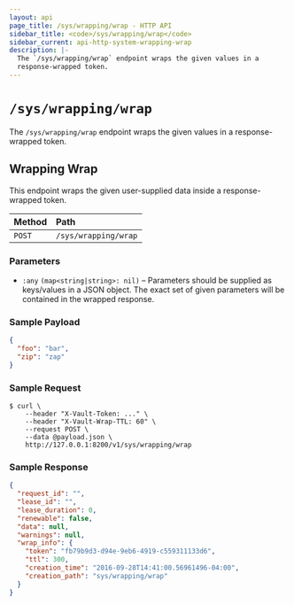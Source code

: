 ```yaml
---
layout: api
page_title: /sys/wrapping/wrap - HTTP API
sidebar_title: <code>/sys/wrapping/wrap</code>
sidebar_current: api-http-system-wrapping-wrap
description: |-
  The `/sys/wrapping/wrap` endpoint wraps the given values in a
  response-wrapped token.
---
```


# `/sys/wrapping/wrap`

The `/sys/wrapping/wrap` endpoint wraps the given values in a response-wrapped
token.

## Wrapping Wrap

This endpoint wraps the given user-supplied data inside a response-wrapped
token.

| Method | Path                 |
| :----- | :------------------- |
| `POST` | `/sys/wrapping/wrap` |

### Parameters

- `:any` `(map<string|string>: nil)` – Parameters should be supplied as
  keys/values in a JSON object. The exact set of given parameters will be
  contained in the wrapped response.

### Sample Payload

```json
{
  "foo": "bar",
  "zip": "zap"
}
```

### Sample Request

```
$ curl \
    --header "X-Vault-Token: ..." \
    --header "X-Vault-Wrap-TTL: 60" \
    --request POST \
    --data @payload.json \
    http://127.0.0.1:8200/v1/sys/wrapping/wrap
```

### Sample Response

```json
{
  "request_id": "",
  "lease_id": "",
  "lease_duration": 0,
  "renewable": false,
  "data": null,
  "warnings": null,
  "wrap_info": {
    "token": "fb79b9d3-d94e-9eb6-4919-c559311133d6",
    "ttl": 300,
    "creation_time": "2016-09-28T14:41:00.56961496-04:00",
    "creation_path": "sys/wrapping/wrap"
  }
}
```
